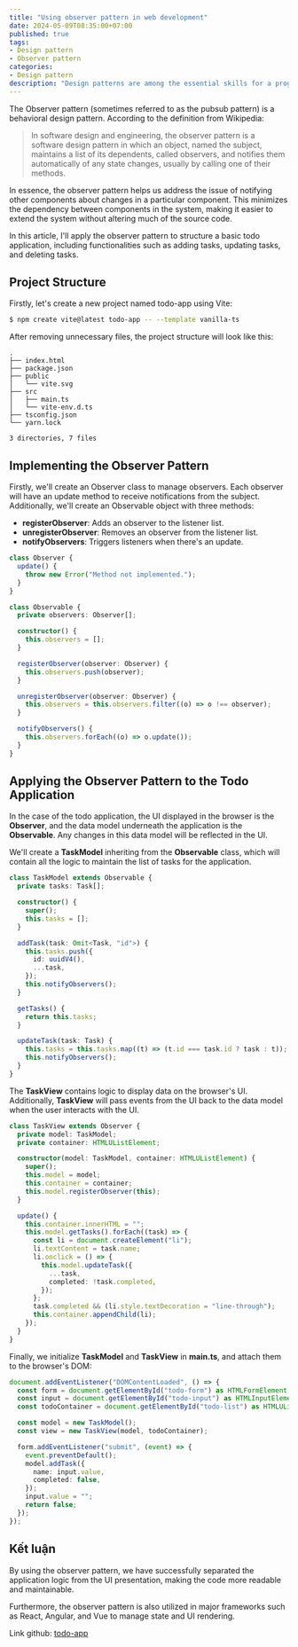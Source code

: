 ```yaml
---
title: "Using observer pattern in web development"
date: 2024-05-09T08:35:00+07:00
published: true 
tags:
- Design pattern
- Observer pattern
categories:
- Design pattern
description: "Design patterns are among the essential skills for a programmer. Mastering the application of design patterns not only enhances their understanding of programming but also elevates their value in the industry. In this article, I'll share one of the relatively common design patterns and how to apply it in frontend web development - the __Observer pattern__."
---
```


The Observer pattern (sometimes referred to as the pubsub pattern) is a behavioral design pattern. According to the definition from Wikipedia:

> In software design and engineering, the observer pattern is a software design pattern in which an object,
named the subject, maintains a list of its dependents, called observers, and notifies them automatically of
any state changes, usually by calling one of their methods.

In essence, the observer pattern helps us address the issue of notifying other components about changes in a particular component. This minimizes the dependency between components in the system, making it easier to extend the system without altering much of the source code.

In this article, I'll apply the observer pattern to structure a basic todo application, including functionalities such as adding tasks, updating tasks, and deleting tasks.


## Project Structure

Firstly, let's create a new project named todo-app using Vite:

```bash
$ npm create vite@latest todo-app -- --template vanilla-ts
```

After removing unnecessary files, the project structure will look like this:

```
.
├── index.html
├── package.json
├── public
│   └── vite.svg
├── src
│   ├── main.ts
│   └── vite-env.d.ts
├── tsconfig.json
└── yarn.lock

3 directories, 7 files
```

## Implementing the Observer Pattern

Firstly, we'll create an Observer class to manage observers. Each observer will have an update method to receive notifications from the subject.
Additionally, we'll create an Observable object with three methods:

- **registerObserver**: Adds an observer to the listener list.
- **unregisterObserver**: Removes an observer from the listener list.
- **notifyObservers**: Triggers listeners when there's an update.

```typescript
class Observer {
  update() {
    throw new Error("Method not implemented.");
  }
}

class Observable {
  private observers: Observer[];

  constructor() {
    this.observers = [];
  }

  registerObserver(observer: Observer) {
    this.observers.push(observer);
  }

  unregisterObserver(observer: Observer) {
    this.observers = this.observers.filter((o) => o !== observer);
  }

  notifyObservers() {
    this.observers.forEach((o) => o.update());
  }
}
```

## Applying the Observer Pattern to the Todo Application

In the case of the todo application, the UI displayed in the browser is the __Observer__, and the data model underneath the application is the __Observable__.
Any changes in this data model will be reflected in the UI.

We'll create a __TaskModel__ inheriting from the __Observable__ class, which will contain all the logic to maintain the list of tasks for the application.

```typescript
class TaskModel extends Observable {
  private tasks: Task[];

  constructor() {
    super();
    this.tasks = [];
  }

  addTask(task: Omit<Task, "id">) {
    this.tasks.push({
      id: uuidV4(),
      ...task,
    });
    this.notifyObservers();
  }

  getTasks() {
    return this.tasks;
  }

  updateTask(task: Task) {
    this.tasks = this.tasks.map((t) => (t.id === task.id ? task : t));
    this.notifyObservers();
  }
}
```

The __TaskView__ contains logic to display data on the browser's UI. Additionally, __TaskView__ will pass events from the UI back to the data model when the user interacts with the UI.

```typescript
class TaskView extends Observer {
  private model: TaskModel;
  private container: HTMLUListElement;

  constructor(model: TaskModel, container: HTMLUListElement) {
    super();
    this.model = model;
    this.container = container;
    this.model.registerObserver(this);
  }

  update() {
    this.container.innerHTML = "";
    this.model.getTasks().forEach((task) => {
      const li = document.createElement("li");
      li.textContent = task.name;
      li.onclick = () => {
        this.model.updateTask({
          ...task,
          completed: !task.completed,
        });
      };
      task.completed && (li.style.textDecoration = "line-through");
      this.container.appendChild(li);
    });
  }
}
```

Finally, we initialize __TaskModel__ and __TaskView__ in __main.ts__, and attach them to the browser's DOM:


```typescript
document.addEventListener("DOMContentLoaded", () => {
  const form = document.getElementById("todo-form") as HTMLFormElement;
  const input = document.getElementById("todo-input") as HTMLInputElement;
  const todoContainer = document.getElementById("todo-list") as HTMLUListElement;

  const model = new TaskModel();
  const view = new TaskView(model, todoContainer);

  form.addEventListener("submit", (event) => {
    event.preventDefault();
    model.addTask({
      name: input.value,
      completed: false,
    });
    input.value = "";
    return false;
  });
});
```

## Kết luận

By using the observer pattern, we have successfully separated the application logic from the UI presentation, making the code more readable and maintainable.

Furthermore, the observer pattern is also utilized in major frameworks such as React, Angular, and Vue to manage state and UI rendering.

Link github: [todo-app](https://github.com/magiskboy/todo-observer-pattern)